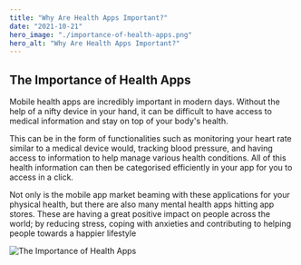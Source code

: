 ```yaml
---
title: "Why Are Health Apps Important?"
date: "2021-10-21"
hero_image: "./importance-of-health-apps.png"
hero_alt: "Why Are Health Apps Important?"
---
```


## **The Importance of Health Apps**

Mobile health apps are incredibly important in modern days. Without the help of
a nifty device in your hand, it can be difficult to have access to medical
information and stay on top of your body's health.

This can be in the form of functionalities such as monitoring your heart rate
similar to a medical device would, tracking blood pressure, and having access to
information to help manage various health conditions. All of this health
information can then be categorised efficiently in your app for you to access in
a click.

Not only is the mobile app market beaming with these applications for your
physical health, but there are also many mental health apps hitting app stores.
These are having a great positive impact on people across the world; by reducing
stress, coping with anxieties and contributing to helping people towards a
happier lifestyle

![The Importance of Health Apps](./importance-of-health-apps-2.png)
